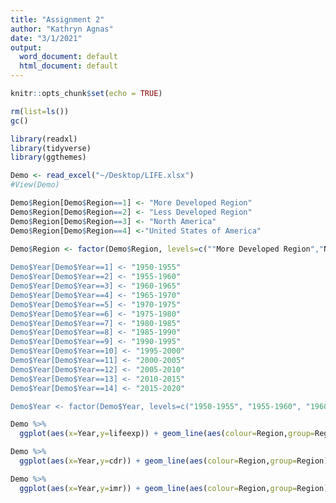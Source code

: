 ```yaml
---
title: "Assignment 2"
author: "Kathryn Agnas"
date: "3/1/2021"
output:
  word_document: default
  html_document: default
---
```


```r
knitr::opts_chunk$set(echo = TRUE)
```

```r
rm(list=ls())
gc() 
```

```r
library(readxl) 
library(tidyverse)
library(ggthemes)
```

```r
Demo <- read_excel("~/Desktop/LIFE.xlsx")
#View(Demo)
```

```r
Demo$Region[Demo$Region==1] <- "More Developed Region"
Demo$Region[Demo$Region==2] <- "Less Developed Region"
Demo$Region[Demo$Region==3] <- "North America"
Demo$Region[Demo$Region==4] <-"United States of America"
 
Demo$Region <- factor(Demo$Region, levels=c(""More Developed Region","North America","Less Developed Region", "More Developed Region"))

Demo$Year[Demo$Year==1] <- "1950-1955"
Demo$Year[Demo$Year==2] <- "1955-1960"
Demo$Year[Demo$Year==3] <- "1960-1965"
Demo$Year[Demo$Year==4] <- "1965-1970"
Demo$Year[Demo$Year==5] <- "1970-1975"
Demo$Year[Demo$Year==6] <- "1975-1980"
Demo$Year[Demo$Year==7] <- "1980-1985"
Demo$Year[Demo$Year==8] <- "1985-1990"
Demo$Year[Demo$Year==9] <- "1990-1995"
Demo$Year[Demo$Year==10] <- "1995-2000"
Demo$Year[Demo$Year==11] <- "2000-2005"
Demo$Year[Demo$Year==12] <- "2005-2010"
Demo$Year[Demo$Year==13] <- "2010-2015"
Demo$Year[Demo$Year==14] <- "2015-2020"

Demo$Year <- factor(Demo$Year, levels=c("1950-1955", "1955-1960", "1960-1965","1965-1970","1970-1975","1975-1980","1980-1985","1985-1990","1990-1995","1995-2000","2000-2005","2005-2010","2010-2015","2015-2020"))
```


```r
Demo %>%
  ggplot(aes(x=Year,y=lifeexp)) + geom_line(aes(colour=Region,group=Region)) + theme_classic() + theme(plot.title=element_text(hjust=0.5)) + theme(plot.caption=element_text(hjust=0)) + labs(title="Trends for Life Expectancy at Birth of the U.S. Population", x="Year",y="Life Expectancy (years)",caption="Source: United Nations. World Population Prospect 2019. https://population.un.org/wpp/DataQuery/")  
```

```r
Demo %>%
  ggplot(aes(x=Year,y=cdr)) + geom_line(aes(colour=Region,group=Region)) + theme_classic() + theme(plot.title=element_text(hjust=0.5)) + theme(plot.caption=element_text(hjust=0)) + labs(title="Trends for Crude Death Rate in the U.S. Population", x="Year",y="Crude Death Rate (deaths per 1,000 population)", caption="Source: United Nations. World Population Prospect 2019. https://population.un.org/wpp/DataQuery/")  
```

```r
Demo %>%
  ggplot(aes(x=Year,y=imr)) + geom_line(aes(colour=Region,group=Region)) + theme_classic() + theme(plot.title=element_text(hjust=0.5)) + theme(plot.caption=element_text(hjust=0)) + labs(title="Trends for Infant Mortality Rate in the U.S. Population", x="Year",y="Infant Mortality Rate (infant deaths per 1,000 live births)", caption="Source: United Nations. World Population Prospect 2019. https://population.un.org/wpp/DataQuery/")  
```